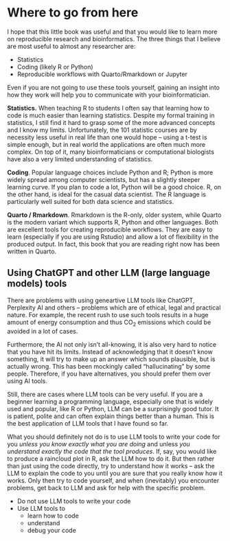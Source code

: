 # Where to go from here

I hope that this little book was useful and that you would like to learn
more on reproducible research and bioinformatics. The three things that I
believe are most useful to almost any researcher are:

 * Statistics
 * Coding (likely R or Python)
 * Reproducible workflows with Quarto/Rmarkdown or Jupyter

Even if you are not going to use these tools yourself, gaining an insight
into how they work will help you to communicate with your bioinformatician.

**Statistics.** When teaching R to students I often say that learning how
to code is much easier than learning statistics. Despite my formal training
in statistics, I still find it hard to grasp some of the more advanced
concepts and I know my limits. Unfortunately, the 101 statistic courses are
by necessity less useful in real life than one would hope – using 
a t-test is simple enough, but in real world the applications are often
much more complex. On top of it, many bioinformaticians or computational
biologists have also a very limited understanding of statistics.  

**Coding**. Popular language choices include Python and R; Python is more
widely spread among computer scientists, but has a slightly steeper
learning curve. If you plan to code a lot, Python will be a good choice. R,
on the other hand, is ideal for the casual data scientist. The R language
is particularly well suited for both data science and statistics.

**Quarto / Rmarkdown**. Rmarkdown is the R-only, older system, while Quarto
is the modern variant which supports R, Python and other languages. Both
are excellent tools for creating reproducible workflows. They are easy to
learn (especially if you are using Rstudio) and allow a lot of flexibility
in the produced output. In fact, this book that you are reading right now
has been written in Quarto.

## Using ChatGPT and other LLM (large language models) tools

There are problems with using geneartive LLM tools like ChatGPT, Perplexity
AI and others – problems which are of ethical, legal and practical nature.
For example, the recent rush to use such tools results in a huge amount of
energy consumption and thus CO~2~ emissions which could be avoided in a lot
of cases.

Furthermore, the AI not only isn't all-knowing, it is also very hard to
notice that you have hit its limits. Instead of acknowledging that it
doesn't know something, it will try to make up an answer which sounds
plausible, but is actually wrong. This has been mockingly called
"hallucinating" by some people. Therefore, if you have alternatives, you
should prefer them over using AI tools.

Still, there are cases where LLM tools can be very useful. If you are
a beginner learning a programming language, especially one that is widely
used and popular, like R or Python, LLM can be a surprisingly good tutor.
It is patient, polite and can often explain things better than a human.
This is the best application of LLM tools that I have found so far.

What you should definitely not do is to use LLM tools to write your code
for you *unless you know exactly what you are doing* and unless *you
understand exactly the code that the tool produces*. If, say, you would
like to produce a raincloud plot in R, ask the LLM how to do it. But then
rather than just using the code directly, try to understand how it works –
ask the LLM to explain the code to you until you are sure that you really
know how it works. Only then try to code yourself, and when (inevitably)
you encounter problems, get back to LLM and ask for help with the specific
problem.

::: {.callout-important icon=false collapse=false appearance="simple"}
 * Do not use LLM tools to write your code
 * Use LLM tools to 
   * learn how to code
   * understand 
   * debug your code
:::




